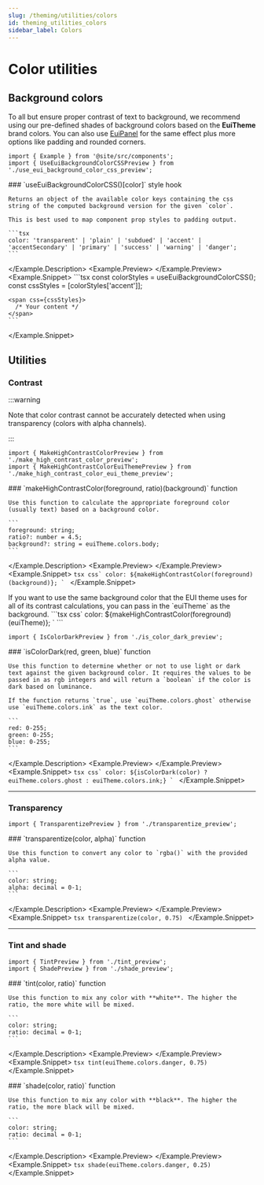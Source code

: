 ```yaml
---
slug: /theming/utilities/colors
id: theming_utilities_colors
sidebar_label: Colors
---
```


# Color utilities


<ForcedColorsWarning />

## Background colors

To all but ensure proper contrast of text to background, we recommend using our pre-defined shades of background colors based on the **EuiTheme** brand colors. You can also use [EuiPanel](../../layout/panel/overview.mdx) for the same effect plus more options like padding and rounded corners.

```mdx-code-block
import { Example } from '@site/src/components';
import { UseEuiBackgroundColorCSSPreview } from './use_eui_background_color_css_preview';
```

<Example>
  <Example.Description>
    ### `useEuiBackgroundColorCSS()[color]` <Badge color="accent">style hook</Badge>

    Returns an object of the available color keys containing the css string of the computed background version for the given `color`.

    This is best used to map component prop styles to padding output.

    ```tsx
    color: 'transparent' | 'plain' | 'subdued' | 'accent' | 'accentSecondary' | 'primary' | 'success' | 'warning' | 'danger';
    ```
  </Example.Description>
  <Example.Preview>
    <UseEuiBackgroundColorCSSPreview />
  </Example.Preview>
  <Example.Snippet>
    ```tsx
    const colorStyles = useEuiBackgroundColorCSS();
    const cssStyles = [colorStyles['accent']];

    <span css={cssStyles}>
      /* Your content */
    </span>
    ```
  </Example.Snippet>
</Example>

## Utilities

### Contrast

:::warning

Note that color contrast cannot be accurately detected when using transparency (colors with alpha channels).

:::

```mdx-code-block
import { MakeHighContrastColorPreview } from './make_high_contrast_color_preview';
import { MakeHighContrastColorEuiThemePreview } from './make_high_contrast_color_eui_theme_preview';
```

<Example>
  <Example.Description>
    ### `makeHighContrastColor(foreground, ratio)(background)` <Badge color="hollow">function</Badge>

    Use this function to calculate the appropriate foreground color (usually text) based on a background color.

    ```
    foreground: string;
    ratio?: number = 4.5;
    background?: string = euiTheme.colors.body;
    ```
  </Example.Description>
  <Example.Preview>
    <MakeHighContrastColorPreview />
  </Example.Preview>
  <Example.Snippet>
    ```tsx
    css`
      color: ${makeHighContrastColor(foreground)(background)};
    `
    ```
  </Example.Snippet>
</Example>

<Example>
  <Example.Description>
    If you want to use the same background color that the EUI theme uses for all of its contrast calculations, you can pass in the `euiTheme` as the background.
  </Example.Description>
  <Example.Preview>
    <MakeHighContrastColorEuiThemePreview />
  </Example.Preview>
  <Example.Snippet>
    ```tsx
    css`
      color: ${makeHighContrastColor(foreground)(euiTheme)};
    `
    ```
  </Example.Snippet>
</Example>

```mdx-code-block
import { IsColorDarkPreview } from './is_color_dark_preview';
```

<Example>
  <Example.Description>
    ### `isColorDark(red, green, blue)` <Badge color="hollow">function</Badge>

    Use this function to determine whether or not to use light or dark text against the given background color. It requires the values to be passed in as rgb integers and will return a `boolean` if the color is dark based on luminance.

    If the function returns `true`, use `euiTheme.colors.ghost` otherwise use `euiTheme.colors.ink` as the text color.

    ```
    red: 0-255;
    green: 0-255;
    blue: 0-255;
    ```
  </Example.Description>
  <Example.Preview>
    <IsColorDarkPreview />
  </Example.Preview>
  <Example.Snippet>
    ```tsx
    css`
      color: ${isColorDark(color)
        ? euiTheme.colors.ghost
        : euiTheme.colors.ink;}
    `
    ```
  </Example.Snippet>
</Example>

---

### Transparency

```mdx-code-block
import { TransparentizePreview } from './transparentize_preview';
```

<Example>
  <Example.Description>
    ### `transparentize(color, alpha)` <Badge color="hollow">function</Badge>

    Use this function to convert any color to `rgba()` with the provided alpha value.

    ```
    color: string;
    alpha: decimal = 0-1;
    ```
  </Example.Description>
  <Example.Preview>
    <TransparentizePreview />
  </Example.Preview>
  <Example.Snippet>
    ```tsx
    transparentize(color, 0.75)
    ```
  </Example.Snippet>
</Example>

---

### Tint and shade

```mdx-code-block
import { TintPreview } from './tint_preview';
import { ShadePreview } from './shade_preview';
```

<Example>
  <Example.Description>
    ### `tint(color, ratio)` <Badge color="hollow">function</Badge>

    Use this function to mix any color with **white**. The higher the ratio, the more white will be mixed.

    ```
    color: string;
    ratio: decimal = 0-1;
    ```
  </Example.Description>
  <Example.Preview>
    <TintPreview />
  </Example.Preview>
  <Example.Snippet>
    ```tsx
    tint(euiTheme.colors.danger, 0.75)
    ```
  </Example.Snippet>
</Example>

<Example>
  <Example.Description>
    ### `shade(color, ratio)` <Badge color="hollow">function</Badge>

    Use this function to mix any color with **black**. The higher the ratio, the more black will be mixed.

    ```
    color: string;
    ratio: decimal = 0-1;
    ```
  </Example.Description>
  <Example.Preview>
    <ShadePreview />
  </Example.Preview>
  <Example.Snippet>
    ```tsx
    shade(euiTheme.colors.danger, 0.25)
    ```
  </Example.Snippet>
</Example>
